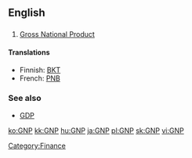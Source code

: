 ==English==

==={{initialism}}===
{{wikipedia}}
# [[gross national product|Gross National Product]]

====Translations====
{{top}}
*Finnish: [[BKT]]
*French: [[PNB]]
{{bottom}}

===See also===
* [[GDP]]

[[Category:Finance]]

[[ko:GNP]]
[[kk:GNP]]
[[hu:GNP]]
[[ja:GNP]]
[[pl:GNP]]
[[sk:GNP]]
[[vi:GNP]]
